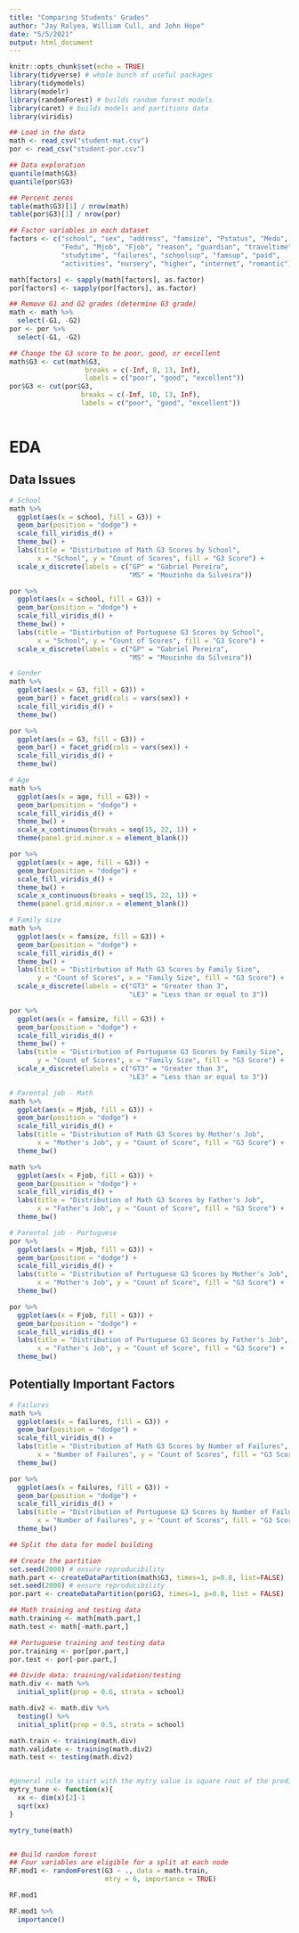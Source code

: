 ```yaml
---
title: "Comparing Students' Grades"
author: "Jay Ralyea, William Cull, and John Hope"
date: "5/5/2021"
output: html_document
---
```


```r
knitr::opts_chunk$set(echo = TRUE)
library(tidyverse) # whole bunch of useful packages
library(tidymodels)
library(modelr)
library(randomForest) # builds random forest models
library(caret) # builds models and partitions data
library(viridis)
```



```r
## Load in the data
math <- read_csv("student-mat.csv")
por <- read_csv("student-por.csv")

## Data exploration
quantile(math$G3)
quantile(por$G3)

## Percent zeros
table(math$G3)[1] / nrow(math)
table(por$G3)[1] / nrow(por)

## Factor variables in each dataset
factors <- c("school", "sex", "address", "famsize", "Pstatus", "Medu",
             "Fedu", "Mjob", "Fjob", "reason", "guardian", "traveltime",
             "studytime", "failures", "schoolsup", "famsup", "paid",
             "activities", "nursery", "higher", "internet", "romantic")

math[factors] <- sapply(math[factors], as.factor)
por[factors] <- sapply(por[factors], as.factor)

## Remove G1 and G2 grades (determine G3 grade)
math <- math %>%
  select(-G1, -G2)
por <- por %>%
  select(-G1, -G2)

## Change the G3 score to be poor, good, or excellent
math$G3 <- cut(math$G3,
                   breaks = c(-Inf, 8, 13, Inf),
                   labels = c("poor", "good", "excellent"))
por$G3 <- cut(por$G3,
                  breaks = c(-Inf, 10, 13, Inf),
                  labels = c("poor", "good", "excellent"))
  
```


# EDA
## Data Issues
```r
# School
math %>%
  ggplot(aes(x = school, fill = G3)) + 
  geom_bar(position = "dodge") +
  scale_fill_viridis_d() +
  theme_bw() +
  labs(title = "Distirbution of Math G3 Scores by School", 
       x = "School", y = "Count of Scores", fill = "G3 Score") +
  scale_x_discrete(labels = c("GP" = "Gabriel Pereira", 
                              "MS" = "Mouzinho da Silveira"))

por %>%
  ggplot(aes(x = school, fill = G3)) + 
  geom_bar(position = "dodge") +
  scale_fill_viridis_d() +
  theme_bw() +
  labs(title = "Distirbution of Portuguese G3 Scores by School", 
       x = "School", y = "Count of Scores", fill = "G3 Score") +
  scale_x_discrete(labels = c("GP" = "Gabriel Pereira", 
                              "MS" = "Mouzinho da Silveira"))
```

```r
# Gender
math %>%
  ggplot(aes(x = G3, fill = G3)) + 
  geom_bar() + facet_grid(cols = vars(sex)) +
  scale_fill_viridis_d() +
  theme_bw()

por %>%
  ggplot(aes(x = G3, fill = G3)) + 
  geom_bar() + facet_grid(cols = vars(sex)) +
  scale_fill_viridis_d() +
  theme_bw()
```

```r
# Age
math %>%
  ggplot(aes(x = age, fill = G3)) + 
  geom_bar(position = "dodge") +
  scale_fill_viridis_d() + 
  theme_bw() +
  scale_x_continuous(breaks = seq(15, 22, 1)) +
  theme(panel.grid.minor.x = element_blank())

por %>%
  ggplot(aes(x = age, fill = G3)) + 
  geom_bar(position = "dodge") +
  scale_fill_viridis_d() + 
  theme_bw() +
  scale_x_continuous(breaks = seq(15, 22, 1)) +
  theme(panel.grid.minor.x = element_blank())
```

```r
# Family size
math %>%
  ggplot(aes(x = famsize, fill = G3)) + 
  geom_bar(position = "dodge") +
  scale_fill_viridis_d() +
  theme_bw() +
  labs(title = "Distirbution of Math G3 Scores by Family Size",
       y = "Count of Scores", x = "Family Size", fill = "G3 Score") +
  scale_x_discrete(labels = c("GT3" = "Greater than 3",
                              "LE3" = "Less than or equal to 3"))

por %>%
  ggplot(aes(x = famsize, fill = G3)) + 
  geom_bar(position = "dodge") +
  scale_fill_viridis_d() +
  theme_bw() +
  labs(title = "Distirbution of Portuguese G3 Scores by Family Size",
       y = "Count of Scores", x = "Family Size", fill = "G3 Score") +
  scale_x_discrete(labels = c("GT3" = "Greater than 3",
                              "LE3" = "Less than or equal to 3"))
```


```r
# Parental job - Math
math %>%
  ggplot(aes(x = Mjob, fill = G3)) + 
  geom_bar(position = "dodge") + 
  scale_fill_viridis_d() +
  labs(title = "Distribution of Math G3 Scores by Mother's Job",
       x = "Mother's Job", y = "Count of Score", fill = "G3 Score") +
  theme_bw()

math %>%
  ggplot(aes(x = Fjob, fill = G3)) + 
  geom_bar(position = "dodge") + 
  scale_fill_viridis_d() +
  labs(title = "Distribution of Math G3 Scores by Father's Job",
       x = "Father's Job", y = "Count of Score", fill = "G3 Score") +
  theme_bw()
```


```r
# Parental job - Portuguese
por %>%
  ggplot(aes(x = Mjob, fill = G3)) + 
  geom_bar(position = "dodge") + 
  scale_fill_viridis_d() +
  labs(title = "Distribution of Portuguese G3 Scores by Mother's Job",
       x = "Mother's Job", y = "Count of Score", fill = "G3 Score") +
  theme_bw()

por %>%
  ggplot(aes(x = Fjob, fill = G3)) + 
  geom_bar(position = "dodge") + 
  scale_fill_viridis_d() +
  labs(title = "Distribution of Portuguese G3 Scores by Father's Job",
       x = "Father's Job", y = "Count of Score", fill = "G3 Score") +
  theme_bw()
```

## Potentially Important Factors

```r
# Failures
math %>%
  ggplot(aes(x = failures, fill = G3)) + 
  geom_bar(position = "dodge") + 
  scale_fill_viridis_d() +
  labs(title = "Distribution of Math G3 Scores by Number of Failures",
       x = "Number of Failures", y = "Count of Scores", fill = "G3 Score") +
  theme_bw()

por %>%
  ggplot(aes(x = failures, fill = G3)) + 
  geom_bar(position = "dodge") + 
  scale_fill_viridis_d() +
  labs(title = "Distribution of Portuguese G3 Scores by Number of Failures",
       x = "Number of Failures", y = "Count of Scores", fill = "G3 Score") +
  theme_bw()
```









```r
## Split the data for model building

## Create the partition
set.seed(2000) # ensure reproducibility
math.part <- createDataPartition(math$G3, times=1, p=0.8, list=FALSE)
set.seed(2000) # ensure reproducibility
por.part <- createDataPartition(por$G3, times=1, p=0.8, list = FALSE)

## Math training and testing data
math.training <- math[math.part,]
math.test <- math[-math.part,]

## Portuguese training and testing data
por.training <- por[por.part,]
por.test <- por[-por.part,]
```




```r
## Divide data: training/validation/testing
math.div <- math %>%
  initial_split(prop = 0.6, strata = school)

math.div2 <- math.div %>%
  testing() %>%
  initial_split(prop = 0.5, strata = school)

math.train <- training(math.div)
math.validate <- training(math.div2)
math.test <- testing(math.div2)


#general rule to start with the mytry value is square root of the predictors
mytry_tune <- function(x){
  xx <- dim(x)[2]-1
  sqrt(xx)
}

mytry_tune(math)


## Build random forest
## Four variables are eligible for a split at each node
RF.mod1 <- randomForest(G3 ~ ., data = math.train,
                        mtry = 6, importance = TRUE)

RF.mod1

RF.mod1 %>%
  importance()
```































